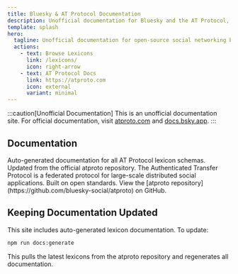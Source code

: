 ```yaml
---
title: Bluesky & AT Protocol Documentation
description: Unofficial documentation for Bluesky and the AT Protocol, including auto-generated lexicon references.
template: splash
hero:
  tagline: Unofficial documentation for open-source social networking built on the AT Protocol
  actions:
    - text: Browse Lexicons
      link: /lexicons/
      icon: right-arrow
    - text: AT Protocol Docs
      link: https://atproto.com
      icon: external
      variant: minimal
---
```


:::caution[Unofficial Documentation]
This is an unofficial documentation site. For official documentation, visit [atproto.com](https://atproto.com) and [docs.bsky.app](https://docs.bsky.app).
:::


## Documentation

<CardGrid stagger>
	<Card title="Lexicon Reference" icon="open-book">
		Auto-generated documentation for all AT Protocol lexicon schemas. Updated from the official atproto repository.
	</Card>
	<Card title="AT Protocol" icon="puzzle">
		The Authenticated Transfer Protocol is a federated protocol for large-scale distributed social applications.
	</Card>
	<Card title="Open Source" icon="github">
		Built on open standards. View the [atproto repository](https://github.com/bluesky-social/atproto) on GitHub.
	</Card>
</CardGrid>

## Keeping Documentation Updated

This site includes auto-generated lexicon documentation. To update:

```bash
npm run docs:generate
```

This pulls the latest lexicons from the atproto repository and regenerates all documentation.
